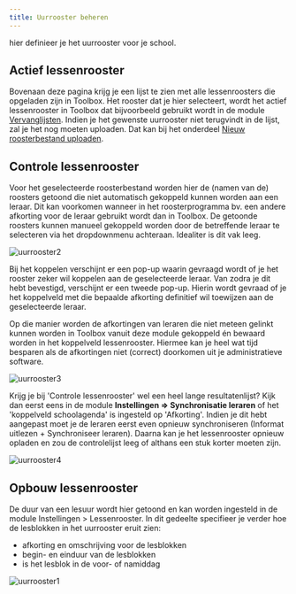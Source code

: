 ```yaml
---
title: Uurrooster beheren
---
```


<LegacyAction img="calendar.png" text="Beheer de huidige rooster"/> hier definieer je het uurrooster voor je school.

## Actief lessenrooster
Bovenaan deze pagina krijg je een lijst te zien met alle lessenroosters die opgeladen zijn in Toolbox.
Het rooster dat je hier selecteert, wordt het actief lessenrooster in Toolbox dat bijvoorbeeld gebruikt wordt in de module [Vervanglijsten](/vervangingslijsten). Indien je het gewenste uurrooster niet terugvindt in de lijst, zal je het nog moeten uploaden. Dat kan bij het onderdeel [Nieuw roosterbestand uploaden](/lessenrooster/rooster_uploaden/).

## Controle lessenrooster
Voor het geselecteerde roosterbestand worden hier de (namen van de) roosters getoond die niet automatisch gekoppeld kunnen worden aan een leraar. Dit kan voorkomen wanneer in het roosterprogramma bv. een andere afkorting voor de leraar gebruikt wordt dan in Toolbox. De getoonde roosters kunnen manueel gekoppeld worden door de betreffende leraar te selecteren via het dropdownmenu achteraan. 
Idealiter is dit vak leeg. 

![uurrooster2](./uurrooster2.PNG)

Bij het koppelen verschijnt er een pop-up waarin gevraagd wordt of je het rooster zeker wil koppelen aan de geselecteerde leraar. Van zodra je dit hebt bevestigd, verschijnt er een tweede pop-up. Hierin wordt gevraad of je het koppelveld met die bepaalde afkorting definitief wil toewijzen aan de geselecteerde leraar. 

Op die manier worden de afkortingen van leraren die niet meteen gelinkt kunnen worden in Toolbox vanuit deze module gekoppeld én bewaard worden in het koppelveld lessenrooster. Hiermee kan je heel wat tijd besparen als de afkortingen niet (correct) doorkomen uit je administratieve software.

![uurrooster3](./uurrooster3.png)

Krijg je bij 'Controle lessenrooster' wel een heel lange resultatenlijst? Kijk dan eerst eens in de module **Instellingen => Synchronisatie leraren** of het 'koppelveld schoolagenda' is ingesteld op 'Afkorting'. Indien je dit hebt aangepast moet je de leraren eerst even opnieuw synchroniseren (Informat uitlezen + Synchroniseer leraren). Daarna kan je het lessenrooster opnieuw opladen en zou de controlelijst leeg of althans een stuk korter moeten zijn. 

![uurrooster4](./uurrooster4.png)

## Opbouw lessenrooster
De duur van een lesuur wordt hier getoond en kan worden ingesteld in de module Instellingen > Lessenrooster. In dit gedeelte specifieer je verder hoe de lesblokken in het uurrooster eruit zien: 
- afkorting en omschrijving voor de lesblokken
- begin- en einduur van de lesblokken
- is het lesblok in de voor- of namiddag

![uurrooster1](./uurrooster1.png)


